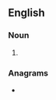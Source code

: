 ==English==

===Noun===
{{head|en|noun plural form}}

# {{plural of|funfair|lang=en}}

===Anagrams===
* {{anagrams|en|a=affinrsu|ruffians}}